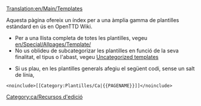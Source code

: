 [[Translation:en/Main/Templates]]

Aquesta pàgina ofereix un índex per a una àmplia gamma de plantilles estàndard en ús en OpenTTD Wiki.

* Per a una llista completa de totes les plantilles, vegeu [[en/Special/Allpages/Template/]]
* No us oblideu de subcategorizar les plantilles en funció de la seva finalitat, el tipus o l'abast, vegeu [[en/Special/Uncategorizedtemplates|Uncategorized templates]]

* Si us plau, en les plantilles generals afegiu el següent codi, sense un salt de línia,
<pre>
<noinclude>[[Category:Plantilles/Ca|{{PAGENAME}}]]</noinclude>
</pre>
[[Category:ca/Recursos d'edició]]